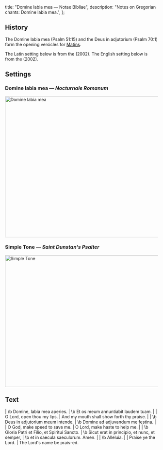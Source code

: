   title: "Domine labia mea — Notae Bibliae",
  description: "Notes on Gregorian chants: Domine labia mea.",
};

<Initial text="Domine labia mea" />

## History

The Domine labia mea (Psalm 51:15) and the Deus in adjutorium (Psalm 70:1) form the opening versicles for [Matins](/glossary/liturgical-terms#matins).

The Latin setting below is from the *<Definition lang="latin" anchor="nocturnale-romanum" text="Nocturnale Romanum" />* (2002). The English setting below is from the *<Definition lang="english" anchor="saint-dunstans-psalter" text="Saint Dunstan's Psalter" />* (2002).

## Settings

### Domine labia mea — *Nocturnale Romanum*

<Image
  src="/chants/domine-labia-mea.png"
  alt="Domine labia mea"
  width="600"
  height="463"
/>

### Simple Tone — *Saint Dunstan's Psalter*

<Image
  src="/chants/domine-labia-mea-sarum.png"
  alt="Simple Tone"
  width="600"
  height="433"
/>

## Text

<Poetry>
|  \b Domine, labia mea aperies.
|  \b Et os meum annuntiabit laudem tuam.
|
|  O Lord, open thou my lips.
|  And my mouth shall show forth thy praise.
|
|  \b Deus in adjutorium meum intende.
|  \b Domine ad adjuvandum me festina.
|
|  O God, make speed to save me.
|  O Lord, make haste to help me.
|
|  \b Gloria Patri et Filio, et Spiritui Sancto.
|  \b Sicut erat in principio, et nunc, et semper,
|  \b et in saecula saeculorum. Amen.
|
|  \b Alleluia.
|
|  Praise ye the Lord.
|  The Lord's name be prais-ed.
</Poetry>
